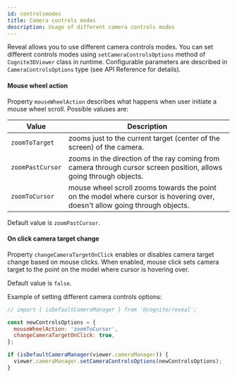 ```yaml
---
id: controlsmodes
title: Camera controls modes
description: Usage of different camera controls modes
---
```



Reveal allows you to use different camera controls modes. You can set different controls modes using `setCameraControlsOptions` method of `Cognite3DViewer` class in runtime. Configurable parameters are described in `CameraControlsOptions` type (see API Reference for details).

<DemoWrapper />

#### Mouse wheel action
Property `mouseWheelAction` describes what happens when user initiate a mouse wheel scroll. Possible valuses are:

| Value | Description |
| ----- | ----------- |
| `zoomToTarget` | zooms just to the current target (center of the screen) of the camera. |
| `zoomPastCursor` |  zooms in the direction of the ray coming from camera through cursor screen position, allows going through objects. |
| `zoomToCursor` | mouse wheel scroll zooms towards the point on the model where cursor is hovering over, doesn't allow going through objects. |

Default value is `zoomPastCursor`.

#### On click camera target change

Property `changeCameraTargetOnClick` enables or disables camera target change based on mouse clicks. When enabled, mouse click sets camera target to the point on the model where cursor is hovering over.

Default value is `false`.

Example of setting different camera controls options:

```jsx runnable-4x
// import { isDefaultCameraManager } from '@cognite/reveal';

const newControlsOptions = {
  mouseWheelAction: 'zoomToCursor',
  changeCameraTargetOnClick: true,
};

if (isDefaultCameraManager(viewer.cameraManager)) {
  viewer.cameraManager.setCameraControlsOptions(newControlsOptions);
}
```
